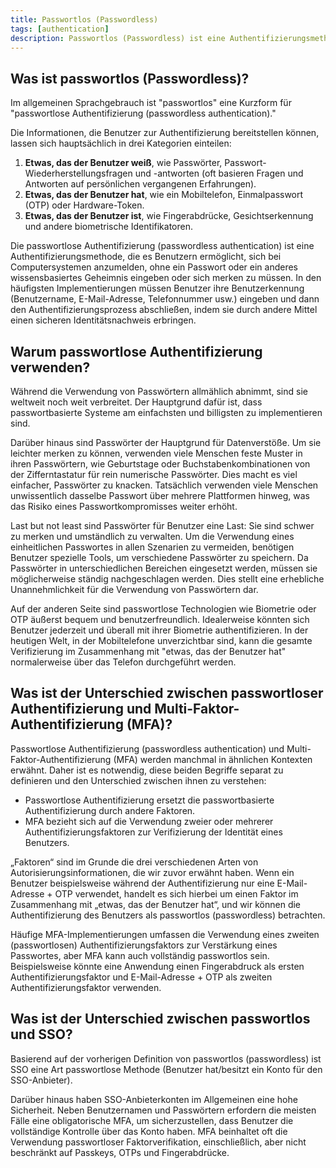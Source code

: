 ```yaml
---
title: Passwortlos (Passwordless)
tags: [authentication]
description: Passwortlos (Passwordless) ist eine Authentifizierungsmethode, die es Benutzern ermöglicht, sich bei Computersystemen anzumelden, ohne ein Passwort oder ein anderes wissensbasiertes Geheimnis eingeben oder sich merken zu müssen.
---
```


## Was ist passwortlos (Passwordless)?

Im allgemeinen Sprachgebrauch ist "passwortlos" eine Kurzform für "passwortlose Authentifizierung (passwordless authentication)."

Die Informationen, die Benutzer zur Authentifizierung bereitstellen können, lassen sich hauptsächlich in drei Kategorien einteilen:

1. **Etwas, das der Benutzer weiß**, wie Passwörter, Passwort-Wiederherstellungsfragen und -antworten (oft basieren Fragen und Antworten auf persönlichen vergangenen Erfahrungen).
2. **Etwas, das der Benutzer hat**, wie ein Mobiltelefon, Einmalpasswort (OTP) oder Hardware-Token.
3. **Etwas, das der Benutzer ist**, wie Fingerabdrücke, Gesichtserkennung und andere biometrische Identifikatoren.

Die passwortlose Authentifizierung (passwordless authentication) ist eine Authentifizierungsmethode, die es Benutzern ermöglicht, sich bei Computersystemen anzumelden, ohne ein Passwort oder ein anderes wissensbasiertes Geheimnis eingeben oder sich merken zu müssen. In den häufigsten Implementierungen müssen Benutzer ihre Benutzerkennung (Benutzername, E-Mail-Adresse, Telefonnummer usw.) eingeben und dann den Authentifizierungsprozess abschließen, indem sie durch andere Mittel einen sicheren Identitätsnachweis erbringen.

## Warum passwortlose Authentifizierung verwenden?

Während die Verwendung von Passwörtern allmählich abnimmt, sind sie weltweit noch weit verbreitet. Der Hauptgrund dafür ist, dass passwortbasierte Systeme am einfachsten und billigsten zu implementieren sind.

Darüber hinaus sind Passwörter der Hauptgrund für Datenverstöße. Um sie leichter merken zu können, verwenden viele Menschen feste Muster in ihren Passwörtern, wie Geburtstage oder Buchstabenkombinationen von der Zifferntastatur für rein numerische Passwörter. Dies macht es viel einfacher, Passwörter zu knacken. Tatsächlich verwenden viele Menschen unwissentlich dasselbe Passwort über mehrere Plattformen hinweg, was das Risiko eines Passwortkompromisses weiter erhöht.

Last but not least sind Passwörter für Benutzer eine Last: Sie sind schwer zu merken und umständlich zu verwalten. Um die Verwendung eines einheitlichen Passwortes in allen Szenarien zu vermeiden, benötigen Benutzer spezielle Tools, um verschiedene Passwörter zu speichern. Da Passwörter in unterschiedlichen Bereichen eingesetzt werden, müssen sie möglicherweise ständig nachgeschlagen werden. Dies stellt eine erhebliche Unannehmlichkeit für die Verwendung von Passwörtern dar.

Auf der anderen Seite sind passwortlose Technologien wie Biometrie oder OTP äußerst bequem und benutzerfreundlich. Idealerweise könnten sich Benutzer jederzeit und überall mit ihrer Biometrie authentifizieren. In der heutigen Welt, in der Mobiltelefone unverzichtbar sind, kann die gesamte Verifizierung im Zusammenhang mit "etwas, das der Benutzer hat" normalerweise über das Telefon durchgeführt werden.

## Was ist der Unterschied zwischen passwortloser Authentifizierung und Multi-Faktor-Authentifizierung (MFA)?

Passwortlose Authentifizierung (passwordless authentication) und Multi-Faktor-Authentifizierung (MFA) werden manchmal in ähnlichen Kontexten erwähnt. Daher ist es notwendig, diese beiden Begriffe separat zu definieren und den Unterschied zwischen ihnen zu verstehen:

- Passwortlose Authentifizierung ersetzt die passwortbasierte Authentifizierung durch andere Faktoren.
- MFA bezieht sich auf die Verwendung zweier oder mehrerer Authentifizierungsfaktoren zur Verifizierung der Identität eines Benutzers.

„Faktoren“ sind im Grunde die drei verschiedenen Arten von Autorisierungsinformationen, die wir zuvor erwähnt haben. Wenn ein Benutzer beispielsweise während der Authentifizierung nur eine E-Mail-Adresse + OTP verwendet, handelt es sich hierbei um einen Faktor im Zusammenhang mit „etwas, das der Benutzer hat“, und wir können die Authentifizierung des Benutzers als passwortlos (passwordless) betrachten.

Häufige MFA-Implementierungen umfassen die Verwendung eines zweiten (passwortlosen) Authentifizierungsfaktors zur Verstärkung eines Passwortes, aber MFA kann auch vollständig passwortlos sein. Beispielsweise könnte eine Anwendung einen Fingerabdruck als ersten Authentifizierungsfaktor und E-Mail-Adresse + OTP als zweiten Authentifizierungsfaktor verwenden.

## Was ist der Unterschied zwischen passwortlos und SSO?

Basierend auf der vorherigen Definition von passwortlos (passwordless) ist SSO eine Art passwortlose Methode (Benutzer hat/besitzt ein Konto für den SSO-Anbieter).

Darüber hinaus haben SSO-Anbieterkonten im Allgemeinen eine hohe Sicherheit. Neben Benutzernamen und Passwörtern erfordern die meisten Fälle eine obligatorische MFA, um sicherzustellen, dass Benutzer die vollständige Kontrolle über das Konto haben. MFA beinhaltet oft die Verwendung passwortloser Faktorverifikation, einschließlich, aber nicht beschränkt auf Passkeys, OTPs und Fingerabdrücke.